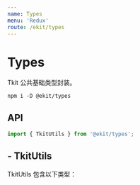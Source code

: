 ```yaml
---
name: Types
menu: 'Redux'
route: /ekit/types
---
```



# Types

Tkit 公共基础类型封装。

`npm i -D @ekit/types`

## API

```ts
import { TkitUtils } from '@ekit/types';
```

## - TkitUtils

TkitUtils 包含以下类型：

<Props of={UtilsInterface} />
